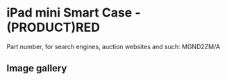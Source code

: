 
# iPad mini Smart Case - (PRODUCT)RED

Part number, for search engines, auction websites and such: MGND2ZM/A

## Image gallery

<div style={{ width: "768px" }}>
  <GalleryComponent
    images={[
      {
        original: "/everysource/MGND2.png",
        thumbnail: "/everypreview/MGND2.png",
      },
      {
        original: "/everysource/MGND2_AV1_GOLD.png",
        thumbnail: "/everypreview/MGND2_AV1_GOLD.png",
      },
      {
        original: "/everysource/MGND2_AV1_SILVER.png",
        thumbnail: "/everypreview/MGND2_AV1_SILVER.png",
      },
      {
        original: "/everysource/MGND2_AV1_SPACE_GRAY.png",
        thumbnail: "/everypreview/MGND2_AV1_SPACE_GRAY.png",
      },
      {
        original: "/everysource/MGND2_AV2.png",
        thumbnail: "/everypreview/MGND2_AV2.png",
      },
      {
        original: "/everysource/MGND2_AV3.png",
        thumbnail: "/everypreview/MGND2_AV3.png",
      },
      {
        original: "/everysource/MGND2_AV4.png",
        thumbnail: "/everypreview/MGND2_AV4.png",
      },
      {
        original: "/everysource/MGND2_AV5.png",
        thumbnail: "/everypreview/MGND2_AV5.png",
      },
      {
        original: "/everysource/MGND2_AV6.png",
        thumbnail: "/everypreview/MGND2_AV6.png",
      }
    ]}
  />
</div>